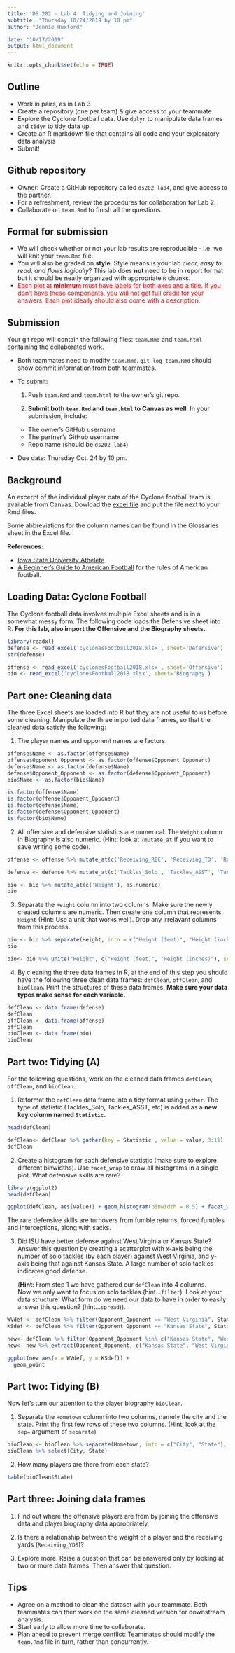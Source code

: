 ```yaml
---
title: 'DS 202 - Lab 4: Tidying and Joining'
subtitle: "Thursday 10/24/2019 by 10 pm"
author: "Jennie Huxford"

date: "10/17/2019"
output: html_document
---
```

```r
knitr::opts_chunk$set(echo = TRUE)
```

## Outline

- Work in pairs, as in Lab 3
- Create a repository (one per team) & give access to your teammate
- Explore the Cyclone football data. Use `dplyr` to manipulate data frames and `tidyr` to tidy data up. 
- Create an R markdown file that contains all code and your exploratory data analysis
- Submit!

## Github repository

- Owner: Create a GitHub repository called `ds202_lab4`, and give access to the partner.
- For a refreshment, review the procedures for collaboration for Lab 2. 
- Collaborate on `team.Rmd` to finish all the questions.

## Format for submission

- We will check whether or not your lab results are reproducible - i.e. we will knit your `team.Rmd` file. 
- You will also be graded on **style**. Style means is your lab *clear, easy to read, and flows logically*? This lab does **not** need to be in report format but it should be neatly organized with appropriate `R` chunks. 
-  <span style="color:red">Each plot at **minimum** must have labels for both axes and a title. If you don't have these components, you will not get full credit for your answers. Each plot ideally should also come with a description. </span> 

## Submission
Your git repo will contain the following files: `team.Rmd` and `team.html` containing the collaborated work.

- Both teammates need to modify `team.Rmd`. `git log team.Rmd` should show commit information from both teammates.
- To submit: 

  1. Push `team.Rmd` and `team.html` to the owner's git repo.

  2. **Submit both `team.Rmd` and `team.html` to Canvas as well**. In your submission, include: 
    - The owner's GitHub username 
    - The partner's GitHub username 
    - Repo name (should be `ds202_lab4`)
- Due date: Thursday Oct. 24 by 10 pm. 



## Background
An excerpt of the individual player data of the Cyclone football team is available from Canvas. Dowload the [excel file](cyclonesFootball2018.xlsx) and put the file next to your Rmd files. 

Some abbreviations for the column names can be found in the Glossaries sheet in the Excel file.

**References:**

- [Iowa State University Athelete](https://cyclones.com/index.aspx)
- [A Beginner's Guide to American Football](https://www.youtube.com/watch?v=3t6hM5tRlfA) for the rules of American football.

## Loading Data: Cyclone Football 

The Cyclone football data involves multiple Excel sheets and is in a somewhat messy form. The following code loads the Defensive sheet into R. **For this lab, also import the Offensive and the Biography sheets.**

```r
library(readxl)
defense <- read_excel('cyclonesFootball2018.xlsx', sheet='Defensive')
str(defense)
```

```r
offense <- read_excel('cyclonesFootball2018.xlsx', sheet='Offensive')
bio <- read_excel('cyclonesFootball2018.xlsx', sheet='Biography')
```

## Part one: Cleaning data
The three Excel sheets are loaded into R but they are not useful to us before some cleaning. Manipulate the three imported data frames, so that the cleaned data satisfy the following:

1. The player names and opponent names are factors.
```r
offense$Name <- as.factor(offense$Name)
offense$Opponent_Opponent <- as.factor(offense$Opponent_Opponent)
defense$Name <- as.factor(defense$Name)
defense$Opponent_Opponent <- as.factor(defense$Opponent_Opponent)
bio$Name <- as.factor(bio$Name)
```

```r
is.factor(offense$Name)
is.factor(offense$Opponent_Opponent)
is.factor(defense$Name)
is.factor(defense$Opponent_Opponent)
is.factor(bio$Name)
```

2. All offensive and defensive statistics are numerical. The `Weight` column in Biography is also numeric. (Hint: look at `?mutate_at` if you want to save writing some code). 

```r
offense <- offense %>% mutate_at(c('Receiving_REC', 'Receiving_TD', 'Receiving_YDS', 'Rushing_ATT', 'Rushing_YDS', 'Rushing_TD', 'Passing_CMP-ATT', 'Passing_YDS', 'Passing_TD', 'Passing_INT'), as.numeric)
```

```r
defense <- defense %>% mutate_at(c('Tackles_Solo', 'Tackles_ASST', 'Tackles_TFL', 'Tackles_Sack', 'Turnover_FF', 'Turnover_FR', 'Turnover_INT', 'Pass_QBH', 'Pass_PB'), as.numeric)
```
```r
bio <- bio %>% mutate_at(c('Weight'), as.numeric)
bio
```

3. Separate the `Height` column into two columns. Make sure the newly created columns are numeric. Then create one column that represents `Height` (Hint: Use a unit that works well). Drop any irrelavant columns from this process.
```r
bio <- bio %>% separate(Height, into = c("Height (feet)", "Height (inches)")) %>% mutate_at(c('Height (feet)', 'Height (inches)'), as.numeric)
bio
```
```r
bio<- bio %>% unite("Height", c("Height (feet)", "Height (inches)"), sep = "'", remove = TRUE)
```


4. By cleaning the three data frames in R, at the end of this step you should have the following three clean data frames: `defClean`, `offClean`, and `bioClean`. Print the structures of these data frames. **Make sure your data types make sense for each variable.**
```r
defClean <- data.frame(defense)
defClean
offClean <- data.frame(offense)
offClean
bioClean <- data.frame(bio)
bioClean
```


## Part two: Tidying (A)
For the following questions, work on the cleaned data frames `defClean`, `offClean`, and `bioClean`.

1. Reformat the `defClean` data frame into a tidy format using `gather`. The type of statistic (Tackles_Solo, Tackles_ASST, etc) is added as a **new key column named `Statistic`.** 

```r
head(defClean)
```

```r
defClean<- defClean %>% gather(key = Statistic , value = value, 3:11)
defClean
```

2. Create a histogram for each defensive statistic (make sure to explore different binwidths). Use `facet_wrap` to draw all histograms in a single plot. What defensive skills are rare?
```r
library(ggplot2)
head(defClean)
```

```r
ggplot(defClean, aes(value)) + geom_histogram(binwidth = 0.5) + facet_wrap(~Statistic)
```
The rare defensive skills are turnovers from fumble returns, forced fumbles and interceptions, along with sacks. 

3. Did ISU have better defense against West Virginia or Kansas State? Answer this question by creating a scatterplot with x-axis being the number of solo tackles (by each player) against West Virginia, and y-axis being that against Kansas State. A large number of solo tackles indicates good defense. 

      (**Hint**: From step 1 we have gathered our `defClean` into 4 columns. \
       Now we only want to focus on solo tackles (hint...`filter`). 
      Look at your data structure. What form do we need our data to have in order to easily answer this question? (hint...`spread`)). 

```r
WVdef <- defClean %>% filter(Opponent_Opponent == "West Virginia", Statistic == "Tackles_Solo")
KSdef <- defClean %>% filter(Opponent_Opponent == "Kansas State", Statistic == "Tackles_Solo")
```

```r
new<- defClean %>% filter(Opponent_Opponent %in% c("Kansas State", "West Virginia"), Statistic == "Tackles_Solo")
new<- new %>% extract(Opponent_Opponent, c("Kansas State", "West Virginia"), c("Kansas State", "West Virginia"))
```


```r
ggplot(new aes(x = WVdef, y = KSdef)) +
  geom_point
```

## Part two: Tidying  (B)
Now let's turn our attention to the player biography `bioClean`.

1. Separate the `Hometown` column into two columns, namely the city and the state. Print the first few rows of these two columns. (Hint: look at the `sep=` argument of `separate`)

```r
bioClean <- bioClean %>% separate(Hometown, into = c("City", "State"), sep = ",")
bioClean %>% select(City, State)
```

2. How many players are there from each state?

```r
table(bioClean$State)
```


## Part three: Joining data frames

1. Find out where the offensive players are from by joining the offensive data and player biography data appropriately.


2. Is there a relationship between the weight of a player and the receiving yards (`Receiving_YDS`)?
3. Explore more. Raise a question that can be answered only by looking at two or more data frames. Then answer that question.

## Tips
- Agree on a method to clean the dataset with your teammate. Both teammates can then work on the same cleaned version for downstream analysis.
- Start early to allow more time to collaborate.
- Plan ahead to prevent merge conflict: Teammates should modify the `team.Rmd` file in turn, rather than concurrently. 


